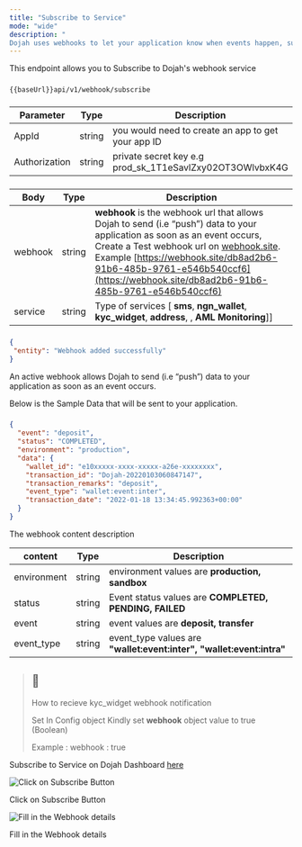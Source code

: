 ```yaml
---
title: "Subscribe to Service"
mode: "wide"
description: "
Dojah uses webhooks to let your application know when events happen, such as receiving an SMS message. When the event occurs, Dojah makes an HTTP request (usually a POST or a GET) to the URL you configured for the webhook. Dojah's request will include details of the event such as the service type and Webhook Url. Dojah's Webhook services allow you to subscribe for webhooks, Fetch all Webhooks subscription, and Delete a Webhook service."
---
```


This endpoint allows you to Subscribe to Dojah's webhook service

### [](https://api-docs.dojah.io/docs/subscribe-to-services#request)

```text [POST]
{{baseUrl}}api/v1/webhook/subscribe
```

### [](https://api-docs.dojah.io/docs/subscribe-to-services#header)

| Parameter | Type | Description |
| --- | --- | --- |
| AppId | string | you would need to create an app to get your app ID |
| Authorization | string | private secret key e.g prod\_sk\_1T1eSavlZxy02OT3OWlvbxK4G |

### [](https://api-docs.dojah.io/docs/subscribe-to-services#body)

| Body | Type | Description |
| --- | --- | --- |
| webhook | string | **webhook** is the webhook url that allows Dojah to send (i.e “push”) data to your application as soon as an event occurs, Create a Test webhook url on [webhook.site](https://webhook.site/). Example [https://webhook.site/db8ad2b6-91b6-485b-9761-e546b540ccf6](https://webhook.site/db8ad2b6-91b6-485b-9761-e546b540ccf6) |
| service | string | Type of services \[ **sms**, **ngn\_wallet**, **kyc\_widget**, **address**, , **AML Monitoring**\]\] |

### [](https://api-docs.dojah.io/docs/subscribe-to-services#response)

```json Response
{
 "entity": "Webhook added successfully"
}
```

An active webhook allows Dojah to send (i.e “push”) data to your application as soon as an event occurs.

Below is the Sample Data that will be sent to your application.

### [](https://api-docs.dojah.io/docs/subscribe-to-services#webhook-content)

```json Response
{
  "event": "deposit",
  "status": "COMPLETED",
  "environment": "production",
  "data": {
    "wallet_id": "e10xxxxx-xxxx-xxxxx-a26e-xxxxxxxx",
    "transaction_id": "Dojah-20220103060847147",
    "transaction_remarks": "deposit",
    "event_type": "wallet:event:inter",
    "transaction_date": "2022-01-18 13:34:45.992363+00:00"
  }
}
```

The webhook content description

| content | Type | Description |
| --- | --- | --- |
| environment | string | environment values are **production, sandbox** |
| status | string | Event status values are **COMPLETED, PENDING, FAILED** |
| event | string | event values are **deposit, transfer** |
| event\_type | string | event\_type values are **"wallet:event:inter", "wallet:event:intra"** |

> ## 📘
> 
> How to recieve kyc\_widget webhook notification
> 
> Set In Config object Kindly set **webhook** object value to true (Boolean)
> 
> Example : webhook : true

Subscribe to Service on Dojah Dashboard [here](https://app.dojah.io/developers/webhooks)

![Click on Subscribe Button](https://files.readme.io/b551361-Screenshot_2023-07-13_at_9.27.19_AM.png)

Click on Subscribe Button

![Fill in the Webhook details](https://files.readme.io/26a9e59-Screenshot_2023-07-13_at_9.27.32_AM.png)

Fill in the Webhook details